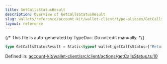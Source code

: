 ```yaml
---
title: GetCallsStatusResult
description: Overview of GetCallsStatusResult
slug: wallets/reference/account-kit/wallet-client/type-aliases/GetCallsStatusResult
layout: reference
---
```


{/* This file is auto-generated by TypeDoc. Do not edit manually. */}

```ts
type GetCallsStatusResult = Static<typeof wallet_getCallsStatus>["ReturnType"];
```

Defined in: [account-kit/wallet-client/src/client/actions/getCallsStatus.ts:10](https://github.com/alchemyplatform/aa-sdk/blob/c1a84188d03473acac2fdb49fb7cd7fdba73169b/account-kit/wallet-client/src/client/actions/getCallsStatus.ts#L10)
